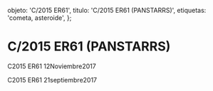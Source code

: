 
  objeto: 'C/2015 ER61',
  titulo: 'C/2015 ER61 (PANSTARRS)',
  etiquetas: 'cometa, asteroide',
};

# C/2015 ER61 (PANSTARRS)

<Imagen
  src="registro/c2015-er61_20171112_2_c2015er61_20171112_i88.jpg"
  fecha="20171112"
/>

C2015 ER61 12Noviembre2017

<Imagen
  src="registro/c2015-er61_20170921_1_2015er61_20170921_i88.jpg"
  fecha="20170921"
/>

C2015 ER61 21septiembre2017